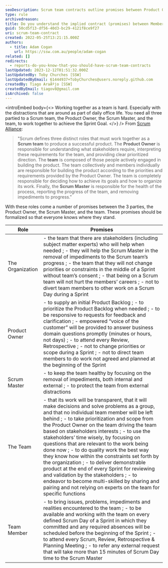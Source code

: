 ```yaml
---
seoDescription: Scrum team contracts outline promises between Product Owner, Scrum Master, and team members for successful collaboration and delivery of product goals.
type: rule
archivedreason:
title: Do you understand the implied contract (promises) between Members of the Scrum Team?
guid: 50cd5f13-df56-40d3-bc29-4121f8ce9f27
uri: scrum-team-contract
created: 2022-05-25T13:21:15.000Z
authors:
  - title: Adam Cogan
    url: https://ssw.com.au/people/adam-cogan
related: []
redirects:
  - reports-do-you-know-that-you-should-have-scrum-team-contracts
lastUpdated: 2023-12-12T01:51:32.000Z
lastUpdatedBy: Toby Churches [SSW]
lastUpdatedByEmail: 61444937+TobyChurches@users.noreply.github.com
createdBy: Tiago AraÃºjo [SSW]
createdByEmail: tiagov8@gmail.com
isArchived: false
---
```


<introEmbed
  body={<>
Working together as a team is hard. Especially with the distractions that are around as part of daily office life. You need all three partied to a Scrum team, the Product Owner, the Scrum Master, and the team, to work together to achieve the Sprint Goal.
  </>}
/>
From [Scrum Alliance](https://www.scrumalliance.org/):

> "Scrum defines three distinct roles that must work together as a **Scrum team** to produce a successful product. The **Product Owner** is responsible for understanding what stakeholders require, interpreting these requirements for the team, and providing clear prioritized direction. The **team** is composed of those people actively engaged in building the product. The team collectively and members individually are responsible for building the product according to the priorities and requirements provided by the Product Owner. The team is completely responsible for deciding how to achieve its goals and how to organize its work. Finally, the **Scrum Master** is responsible for the health of the process, reporting the progress of the team, and removing impediments to progress."

With these roles come a number of promises between the 3 parties, the Product Owner, the Scrum Master, and the team. These promises should be formalized so that everyone knows where they stand.

| **Role**         | **Promises**                                                                                                                                                                                                                                                                                                                                                                                                                                                                                                                                                                                                                                                                                                                                                       |
| ---------------- | ------------------------------------------------------------------------------------------------------------------------------------------------------------------------------------------------------------------------------------------------------------------------------------------------------------------------------------------------------------------------------------------------------------------------------------------------------------------------------------------------------------------------------------------------------------------------------------------------------------------------------------------------------------------------------------------------------------------------------------------------------------------ |
| The Organization | - the team that there are stakeholders (including subject matter experts) who will help when needed ; - they will help the Scrum Master in the removal of impediments to the Scrum team’s progress ; - the team that they will not change priorities or constraints in the middle of a Sprint without team’s consent ; - that being on a Scrum team will not hurt the members’ careers ; - not to divert team members to other work on a Scrum Day during a Sprint                                                                                                                                                                                                                                                                                     |
| Product Owner    | - to supply an initial Product Backlog ; - to prioritize the Product Backlog when needed ; - to be responsive to requests for feedback and clarification ; - empowered “voice of the customer” will be provided to answer business domain questions promptly (minutes or hours, not days) ; - to attend every Review, Retrospective ; - not to change priorities or scope during a Sprint ; - not to direct team members to do work not agreed and planned at the beginning of the Sprint                                                                                                                                                                                                                                                        |
| Scrum Master     | - to keep the team healthy by focusing on the removal of impediments, both internal and external ; - to protect the team from external distractions                                                                                                                                                                                                                                                                                                                                                                                                                                                                                                                                                                                                             |
| The Team         | - that its work will be transparent, that it will make decisions and solve problems as a group, and that no individual team member will be left behind ; - to take prioritization and scope from the Product Owner on the team driving the team based on stakeholders interests ; - to use the stakeholders’ time wisely, by focusing on questions that are relevant to the work being done now ; - to do quality work the best way they know how within the constraints set forth by the organization ; - to deliver demonstrable product at the end of every Sprint for reviewing and validation by the stakeholders ; - to endeavor to become multi-skilled by sharing and pairing and not relying on experts on the team for specific functions |
| Team Member      | - to bring issues, problems, impediments and realities encountered to the team ; - to be available and working with the team on every defined Scrum Day of a Sprint in which they committed and any required absences will be scheduled before the beginning of the Sprint ; - to attend every Scrum, Review, Retrospective &amp; Planning Meeting ; - to refer any external request that will take more than 15 minutes of Scrum Day time to the Scrum Master                                                                                                                                                                                                                                                                                            |

